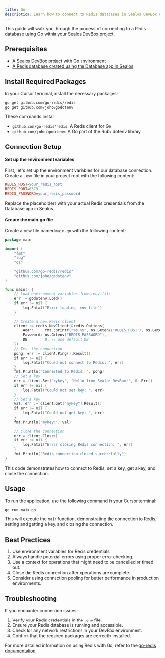 ```yaml
---
title: Go
description: Learn how to connect to Redis databases in Sealos DevBox using Go
---
```


This guide will walk you through the process of connecting to a Redis database using Go within your Sealos DevBox project.

## Prerequisites

- [A Sealos DevBox project](/docs/guides/fundamentals/create-a-project) with Go environment
- [A Redis database created using the Database app in Sealos](./)

## Install Required Packages

In your Cursor terminal, install the necessary packages:

```bash
go get github.com/go-redis/redis
go get github.com/joho/godotenv
```

These commands install:
- `github.com/go-redis/redis`: A Redis client for Go
- `github.com/joho/godotenv`: A Go port of the Ruby dotenv library

## Connection Setup

<div className='fd-steps [&_h4]:fd-step'>

#### Set up the environment variables

First, let's set up the environment variables for our database connection. Create a `.env` file in your project root with the following content:

```ini title=".env"
REDIS_HOST=your_redis_host
REDIS_PORT=6379
REDIS_PASSWORD=your_redis_password
```

Replace the placeholders with your actual Redis credentials from the Database app in Sealos.

#### Create the main.go file

Create a new file named `main.go` with the following content:

```go title="main.go"
package main

import (
	"fmt"
	"log"
	"os"

	"github.com/go-redis/redis"
	"github.com/joho/godotenv"
)

func main() {
	// Load environment variables from .env file
	err := godotenv.Load()
	if err != nil {
		log.Fatal("Error loading .env file")
	}

	// Create a new Redis client
	client := redis.NewClient(&redis.Options{
		Addr:     fmt.Sprintf("%s:%s", os.Getenv("REDIS_HOST"), os.Getenv("REDIS_PORT")),
		Password: os.Getenv("REDIS_PASSWORD"),
		DB:       0, // use default DB
	})
	// Test the connection
	pong, err := client.Ping().Result()
	if err != nil {
		log.Fatal("Could not connect to Redis: ", err)
	}
	fmt.Println("Connected to Redis: ", pong)
	// Set a key
	err = client.Set("mykey", "Hello from Sealos DevBox!", 0).Err()
	if err != nil {
		log.Fatal("Could not set key: ", err)
	}
	// Get a key
	val, err := client.Get("mykey").Result()
	if err != nil {
		log.Fatal("Could not get key: ", err)
	}
	fmt.Println("mykey:", val)

	// Close the connection
	err = client.Close()
	if err != nil {
		log.Fatal("Error closing Redis connection: ", err)
	}
	fmt.Println("Redis connection closed successfully")
}
```

This code demonstrates how to connect to Redis, set a key, get a key, and close the connection.

</div>

## Usage

To run the application, use the following command in your Cursor terminal:

```bash
go run main.go
```

This will execute the `main` function, demonstrating the connection to Redis, setting and getting a key, and closing the connection.

## Best Practices

1. Use environment variables for Redis credentials.
2. Always handle potential errors using proper error checking.
3. Use a context for operations that might need to be cancelled or timed out.
4. Close the Redis connection after operations are complete.
5. Consider using connection pooling for better performance in production environments.

## Troubleshooting

If you encounter connection issues:

1. Verify your Redis credentials in the `.env` file.
2. Ensure your Redis database is running and accessible.
3. Check for any network restrictions in your DevBox environment.
4. Confirm that the required packages are correctly installed.

For more detailed information on using Redis with Go, refer to the [go-redis documentation](https://github.com/go-redis/redis).